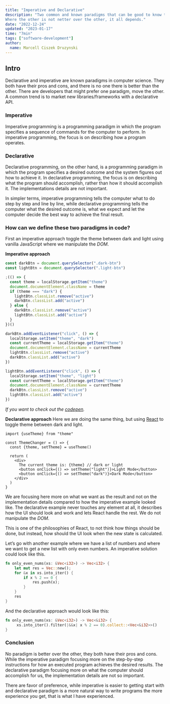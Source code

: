```yaml
---
title: "Imperative and Declarative"
description: "Two common and known paradigms that can be good to know the differences between them are. When and why are we using them and what are the pros vs the cons.
Where the other is not netter over the other, it all depends."
date: "2022-12-24"
updated: "2023-01-17"
time: "7min"
tags: ["software-development"]
author:
  name: Marcell Ciszek Druzynski
---
```


## Intro

Declarative and imperative are known paradigms in computer science.
They both have their pros and cons, and there is no one there is better than the other.
There are developers that might prefer one paradigm, move the other.
A common trend is to market new libraries/frameworks with a declarative API.

### Imperative

Imperative programming is a programming paradigm in which the program specifies a sequence of commands for the computer to perform. In imperative programming, the focus is on describing how a program operates.

### Declarative

Declarative programming, on the other hand, is a programming paradigm in which the program specifies a desired outcome and the system figures out how to achieve it. In declarative programming, the focus is on describing what the program should accomplish, rather than how it should accomplish it. The implementations details are not important.

In simpler terms, imperative programming tells the computer what to do step by step and line by line, while declarative programming tells the computer what the desired outcome is, what we expect and let the computer decide the best way to achieve the final result.

### How can we define these two paradigms in code?

First an imperative approach toggle the theme between dark and light using vanilla JavaScript where we manipulate the _DOM_.

**Imperative approach**

```js
const darkBtn = document.querySelector(".dark-btn")
const lightBtn = document.querySelector(".light-btn")

;(() => {
  const theme = localStorage.getItem("theme")
  document.documentElement.className = theme
  if (theme === "dark") {
    lightBtn.classList.remove("active")
    darkBtn.classList.add("active")
  } else {
    darkBtn.classList.remove("active")
    lightBtn.classList.add("active")
  }
})()

darkBtn.addEventListener("click", () => {
  localStorage.setItem("theme", "dark")
  const currentTheme = localStorage.getItem("theme")
  document.documentElement.className = currentTheme
  lightBtn.classList.remove("active")
  darkBtn.classList.add("active")
})

lightBtn.addEventListener("click", () => {
  localStorage.setItem("theme", "light")
  const currentTheme = localStorage.getItem("theme")
  document.documentElement.className = currentTheme
  darkBtn.classList.remove("active")
  lightBtn.classList.add("active")
})
```

_If you want to check out the [codepen](https://codepen.io/legionista1994/pen/yLEXLbm)._

**Declarative approach**
Here we are doing the same thing, but using [React](https://reactjs.org/) to toggle theme between dark and light.

```tsx
import {useTheme} from "theme"

const ThemeChanger = () => {
  const {theme, setTheme} = useTheme()

  return (
    <div>
      The current theme is: {theme} // dark or light
      <button onClick={() => setTheme("light")}>Light Mode</button>
      <button onClick={() => setTheme("dark")}>Dark Mode</button>
    </div>
  )
}
```

We are focusing here more on what we want as the result and not on the implementation details compared to how the imperative example looked like.
The declarative example never touches any element at all, it describes how the UI should look and work and lets React handle the rest. We do not manipulate the _DOM_.

This is one of the philosophies of React, to not think how things should be done, but instead, how should the UI look when the new state is calculated.

Let’s go with another example where we have a list of numbers and where we want to get a new list with only even numbers.
An imperative solution could look like this.

```rust
fn only_even_nums(xs: &Vec<i32>) -> Vec<i32> {
    let mut res = Vec::new();
    for &x in xs.into_iter() {
        if x % 2 == 0 {
            res.push(x);
        }
    }
    res
}
```

And the declarative approach would look like this:

```rust
fn only_even_nums(xs: &Vec<i32>) -> Vec<&i32> {
     xs.into_iter().filter(|&&x| x % 2 == 0).collect::<Vec<&i32>>()
}
```

### Conclusion

No paradigm is better over the other, they both have their pros and cons.
While the imperative paradigm focusing more on the step-by-step instructions for how an executed program achieves the desired results.
The declarative paradigm focusing more on what the computer should accomplish for us, the implementation details are not so important.

There are favor of preference, while imperative is easier to getting start with and declarative paradigm is a more natural way to write programs the more experience you get, that is what I have experienced.
